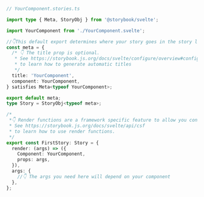 ```ts
// YourComponent.stories.ts

import type { Meta, StoryObj } from '@storybook/svelte';

import YourComponent from './YourComponent.svelte';

//👇This default export determines where your story goes in the story list
const meta = {
  /* 👇 The title prop is optional.
   * See https://storybook.js.org/docs/svelte/configure/overview#configure-story-loading
   * to learn how to generate automatic titles
   */
  title: 'YourComponent',
  component: YourComponent,
} satisfies Meta<typeof YourComponent>;

export default meta;
type Story = StoryObj<typeof meta>;

/*
 *👇 Render functions are a framework specific feature to allow you control on how the component renders.
 * See https://storybook.js.org/docs/svelte/api/csf
 * to learn how to use render functions.
 */
export const FirstStory: Story = {
  render: (args) => ({
    Component: YourComponent,
    props: args,
  }),
  args: {
    //👇 The args you need here will depend on your component
  },
};
```
